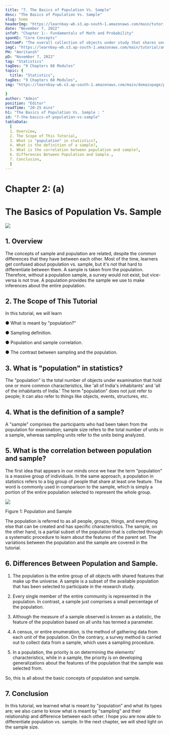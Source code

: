 ```yaml
---
title: "7. The Basics of Population Vs. Sample"
desc: "The Basics of Population Vs. Sample"
slug: home
headerImg: "https://learnbay-wb.s3.ap-south-1.amazonaws.com/main/tutorial/Statistics+Header.png"
date: "November 7, 2022"
infoP: "Chapter 1:- Fundamentals of Math and Probability"
spanH2: "Core Concepts"
bottomP: "The overall collection of objects under study that shares one or more characteristics is referred to as the population. The word population can refer to a variety of elements, including items, occasions, structures, etc."
imgC: "https://learnbay-wb.s3.ap-south-1.amazonaws.com/main/tutorial/amritansh.png"
PH: "Amritansh"
pD: "November 7, 2022"
tag: "Statistics"
tagDes: "9 Chapters 68 Modules"
topic: {
  title: "Statistics",
tagDes: "9 Chapters 68 Modules",
img: "https://learnbay-wb.s3.ap-south-1.amazonaws.com/main/domainpage/pie-chart.png"

}
author: "Admin"
position: "Editor"
readTime: "20-25 mins"
h1: "The Basics of Population Vs. Sample : "
id: "7-the-basics-of-population-vs-sample"
tableData:
  [
  1. Overview,
  2. The Scope of This Tutorial,
  3. What is "population" in statistics?,
  4. What is the definition of a sample?,
  5. What is the correlation between population and sample?,
  6. Differences Between Population and Sample.,
  7. Conclusion,
  ]
---
```



# **Chapter 2: (a)**


# **The Basics of Population Vs. Sample**



<img src="https://learnbay-wb.s3.ap-south-1.amazonaws.com/main/tutorial/statistics/Banner+image+for+basics+of+population+vs+sample.jpg"></img>



## 1. Overview

 

The concepts of sample and population are related, despite the common differences that they have between each other. Most of the time, learners get confused about population vs. sample, but it's not that hard to differentiate between them. A sample is taken from the population. Therefore, without a population sample, a survey would not exist, but vice-versa is not true. A population provides the sample we use to make inferences about the entire population.

 


## 2. The Scope of This Tutorial

In this tutorial, we will learn


●  	What is meant by "population?"


●  	Sampling definition.


●  	Population and sample correlation.


●  	The contrast between sampling and the population.

 


## 3. What is "population" in statistics?

 

The "population" is the total number of objects under examination that hold one or more common characteristics, like 'all of India's inhabitants' and 'all of the inhabitants of India.' The term "population" does not just refer to people; it can also refer to things like objects, events, structures, etc.

 


## 4. What is the definition of a sample?

 

A "sample" comprises the participants who had been taken from the population for examination; sample size refers to the total number of units in a sample, whereas sampling units refer to the units being analyzed.

 


## 5. What is the correlation between population and sample?

 

The first idea that appears in our minds once we hear the term "population" is a massive group of individuals. In the same approach, a population in statistics refers to a big group of people that share at least one feature. The word is commonly used in comparison to the sample, which is simply a portion of the entire population selected to represent the whole group.




 <img src="https://learnbay-wb.s3.ap-south-1.amazonaws.com/main/tutorial/statistics/Population+and+Sample+figure+1.jpg"></img>



Figure 1: Population and Sample


         

The population is referred to as all people, groups, things, and everything else that can be created and has specific characteristics. The sample, on the other hand, is a partial subset of the population that is collected through a systematic procedure to learn about the features of the parent set. The variations between the population and the sample are covered in the tutorial.

 


## 6. Differences Between Population and Sample.

1. The population is the entire group of all objects with shared features that make up the universe. A sample is a subset of the available population that has been selected to participate in the research study.

2. Every single member of the entire community is represented in the population. In contrast, a sample just comprises a small percentage of the population.

3. Although the measure of a sample observed is known as a statistic, the feature of the population based on all units has termed a parameter.

4. A census, or entire enumeration, is the method of gathering data from each unit of the population. On the contrary, a survey method is carried out to collect data from a sample, which uses a sampling procedure.

5. In a population, the priority is on determining the elements' characteristics, while in a sample, the priority is on developing generalizations about the features of the population that the sample was selected from.

So, this is all about the basic concepts of population and sample.


## 7. Conclusion

In this tutorial, we learned what is meant by "population" and what its types are; we also came to know what is meant by "sampling" and their relationship and difference between each other. I hope you are now able to differentiate population vs. sample. In the next chapter, we will shed light on the sample size.


